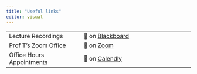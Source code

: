 ```yaml
---
title: "Useful links"
editor: visual
---
```


|                           |                                                                                                                                                                                                                                                                                                           |
|-----------------------------|-------------------------------------------|
| Lecture Recordings        | 🔗 on [Blackboard](https://blackboard.gwu.edu/webapps/blackboard/content/contentWrapper.jsp?course_id=_374099_1&displayName=GWU%20Lecture%20Capture&href=%2Fwebapps%2Fblackboard%2Fexecute%2Fblti%2FlaunchPlacement%3Fblti_placement_id%3D_35_1%26course_id%3D_374099_1%26mode%3Dcpview%26wrapped%3Dtrue) |
| Prof T's Zoom Office      | 🔗 on [Zoom](https://gwu-edu.zoom.us/my/emmanuel.teitelbaum)                                                                                                                                                                                                                                              |
| Office Hours Appointments | 🔗 on [Calendly](https://calendly.com/emmanuel-teitelbaum/15min)                                                                                                                                                                                                                                          |
